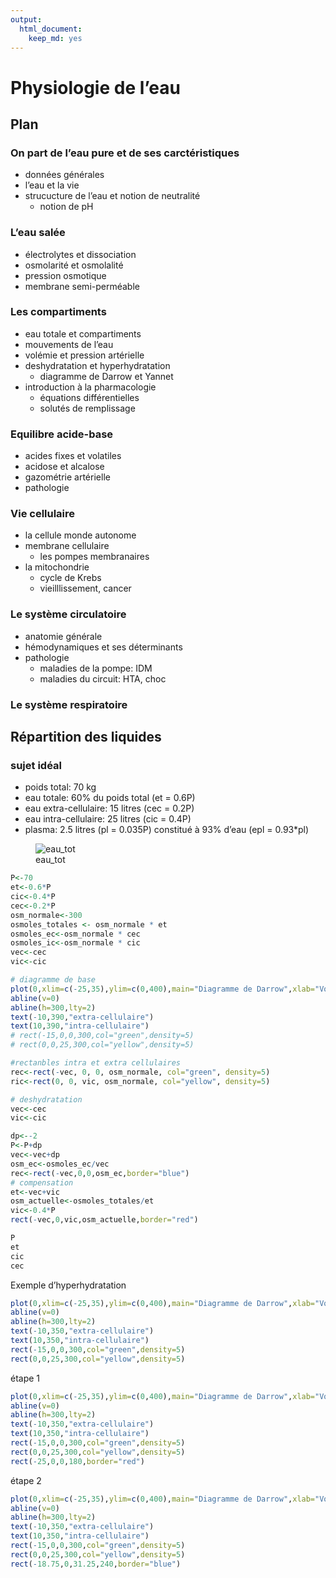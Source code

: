 ```yaml
---
output:
  html_document:
    keep_md: yes
---
```


Physiologie de l'eau
========================================================

Plan
----
### On part de l'eau pure et de ses carctéristiques
- données générales
- l'eau et la vie
- strucucture de l'eau et notion de neutralité
  - notion de pH
  
### L'eau salée
- électrolytes et dissociation
- osmolarité et osmolalité
- pression osmotique
- membrane semi-perméable

### Les compartiments
- eau totale et compartiments
- mouvements de l'eau
- volémie et pression artérielle
- deshydratation et hyperhydratation
  - diagramme de Darrow et Yannet
- introduction à la pharmacologie
  - équations différentielles
  - solutés de remplissage
  
### Equilibre acide-base
- acides fixes et volatiles
- acidose et alcalose
- gazométrie artérielle
- pathologie

### Vie cellulaire
- la cellule monde autonome
- membrane cellulaire
  - les pompes membranaires
- la mitochondrie
  - cycle de Krebs
  - vieilllissement, cancer
  
### Le système circulatoire
- anatomie générale
- hémodynamiques et ses déterminants
- pathologie
  - maladies de la pompe: IDM
  - maladies du circuit: HTA, choc

### Le système respiratoire

Répartition des liquides
------------------------
### sujet idéal
- poids total: 70 kg 
- eau totale: 60% du poids total (et = 0.6P)
- eau extra-cellulaire: 15 litres (cec = 0.2P)
- eau intra-cellulaire: 25 litres (cic = 0.4P)
- plasma: 2.5 litres (pl = 0.035P) constitué à 93% d'eau (epl = 0.93*pl)

![eau_tot](liquides.png)



```r
P<-70
et<-0.6*P
cic<-0.4*P
cec<-0.2*P
osm_normale<-300
osmoles_totales <- osm_normale * et
osmoles_ec<-osm_normale * cec
osmoles_ic<-osm_normale * cic
vec<-cec
vic<-cic

# diagramme de base
plot(0,xlim=c(-25,35),ylim=c(0,400),main="Diagramme de Darrow",xlab="Volume (litres)",ylab="Osmolarité",sub="Deshydratation globale")
abline(v=0)
abline(h=300,lty=2)
text(-10,390,"extra-cellulaire")
text(10,390,"intra-cellulaire")
# rect(-15,0,0,300,col="green",density=5)
# rect(0,0,25,300,col="yellow",density=5)

#rectanbles intra et extra cellulaires
rec<-rect(-vec, 0, 0, osm_normale, col="green", density=5)
ric<-rect(0, 0, vic, osm_normale, col="yellow", density=5)

# deshydratation
vec<-cec
vic<-cic

dp<--2
P<-P+dp
vec<-vec+dp
osm_ec<-osmoles_ec/vec
rec<-rect(-vec,0,0,osm_ec,border="blue")
# compensation
et<-vec+vic
osm_actuelle<-osmoles_totales/et
vic<-0.4*P
rect(-vec,0,vic,osm_actuelle,border="red")

P
et
cic
cec

```
Exemple d'hyperhydratation

```r
plot(0,xlim=c(-25,35),ylim=c(0,400),main="Diagramme de Darrow",xlab="Volume (litres)",ylab="Osmolarité")
abline(v=0)
abline(h=300,lty=2)
text(-10,350,"extra-cellulaire")
text(10,350,"intra-cellulaire")
rect(-15,0,0,300,col="green",density=5)
rect(0,0,25,300,col="yellow",density=5)
```
étape 1
```r
plot(0,xlim=c(-25,35),ylim=c(0,400),main="Diagramme de Darrow",xlab="Volume (litres)",ylab="Osmolarité")
abline(v=0)
abline(h=300,lty=2)
text(-10,350,"extra-cellulaire")
text(10,350,"intra-cellulaire")
rect(-15,0,0,300,col="green",density=5)
rect(0,0,25,300,col="yellow",density=5)
rect(-25,0,0,180,border="red")
```
étape 2
```r
plot(0,xlim=c(-25,35),ylim=c(0,400),main="Diagramme de Darrow",xlab="Volume (litres)",ylab="Osmolarité")
abline(v=0)
abline(h=300,lty=2)
text(-10,350,"extra-cellulaire")
text(10,350,"intra-cellulaire")
rect(-15,0,0,300,col="green",density=5)
rect(0,0,25,300,col="yellow",density=5)
rect(-18.75,0,31.25,240,border="blue")
```

